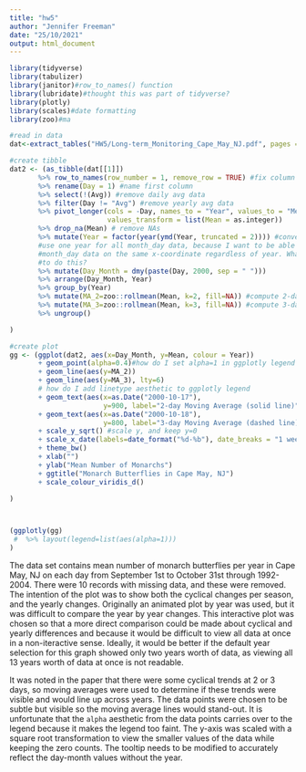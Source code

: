```yaml
---
title: "hw5"
author: "Jennifer Freeman"
date: "25/10/2021"
output: html_document
---
```


```r
library(tidyverse)
library(tabulizer)
library(janitor)#row_to_names() function
library(lubridate)#thought this was part of tidyverse?
library(plotly)
library(scales)#date formatting
library(zoo)#ma
```

```r
#read in data
dat<-extract_tables("HW5/Long-term_Monitoring_Cape_May_NJ.pdf", pages = 8)

#create tibble
dat2 <- (as_tibble(dat[[1]])
       %>% row_to_names(row_number = 1, remove_row = TRUE) #fix column names,set them to first row
       %>% rename(Day = 1) #name first column
       %>% select(!(Avg)) #remove daily avg data
       %>% filter(Day != "Avg") #remove yearly avg data
       %>% pivot_longer(cols = -Day, names_to = "Year", values_to = "Mean",
                        values_transform = list(Mean = as.integer))
       %>% drop_na(Mean) # remove NAs
       %>% mutate(Year = factor(year(ymd(Year, truncated = 2)))) #convert to 4 digit year
       #use one year for all month_day data, because I want to be able to plot all the same
       #month_day data on the same x-coordinate regardless of year. What is the better way 
       #to do this?
       %>% mutate(Day_Month = dmy(paste(Day, 2000, sep = " ")))
       %>% arrange(Day_Month, Year)
       %>% group_by(Year)
       %>% mutate(MA_2=zoo::rollmean(Mean, k=2, fill=NA)) #compute 2-day moving average/year
       %>% mutate(MA_3=zoo::rollmean(Mean, k=3, fill=NA)) #compute 3-day moving average/year
       %>% ungroup()

)

#create plot
gg <- (ggplot(dat2, aes(x=Day_Month, y=Mean, colour = Year))
       + geom_point(alpha=0.4)#how do I set alpha=1 in ggplotly legend
       + geom_line(aes(y=MA_2))
       + geom_line(aes(y=MA_3), lty=6)
       # how do I add linetype aesthetic to ggplotly legend
       + geom_text(aes(x=as.Date("2000-10-17"), 
                       y=900, label="2-day Moving Average (solid line)"), color="#482173FF")
       + geom_text(aes(x=as.Date("2000-10-18"), 
                       y=800, label="3-day Moving Average (dashed line)"), color="#482173FF")
       + scale_y_sqrt() #scale y, and keep y=0
       + scale_x_date(labels=date_format("%d-%b"), date_breaks = "1 week")
       + theme_bw()
       + xlab("")
       + ylab("Mean Number of Monarchs")
       + ggtitle("Monarch Butterflies in Cape May, NJ")
       + scale_colour_viridis_d()

)



(ggplotly(gg)
 #  %>% layout(legend=list(aes(alpha=1)))
)

```


The data set contains mean number of monarch butterflies per year in Cape May, NJ on each day from September 1st to October 31st through 1992-2004. There were 10 records with missing data, and these were removed. The intention of the plot was to show both the cyclical changes per season, and the yearly changes. Originally an animated plot by year was used, but it was difficult to compare the year by year changes. This interactive plot was chosen so that a more direct comparison could be made about cyclical and yearly differences and because it would be difficult to view all data at once in a non-iteractive sense. Ideally, it would be better if the default year selection for this graph showed only two years worth of data, as viewing all 13 years worth of data at once is not readable.

It was noted in the paper that there were some cyclical trends at 2 or 3 days, so moving averages were used to determine if these trends were visible and would line up across years. The data points were chosen to be subtle but visible so the moving average lines would stand-out. It is unfortunate that the `alpha` aesthetic from the data points carries over to the legend because it makes the legend too faint. The y-axis was scaled with a square root transformation to view the smaller values of the data while keeping the zero counts. The tooltip needs to be modified to accurately reflect the day-month values without the year.
